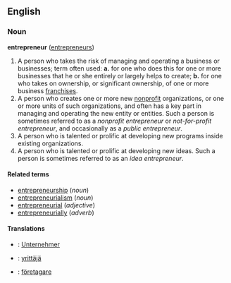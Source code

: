 ==English==
===Noun===
'''entrepreneur''' ([[entrepreneurs]])

# A person who takes the risk of managing and operating a business or businesses; term often used: '''a.''' for one who does this for one or more businesses that he or she entirely or largely helps to create; '''b.''' for one who takes on ownership, or significant ownership, of one or more business [[franchise]]s.
# A person who creates one or more new [[nonprofit]] organizations, or one or more units of such organizations, and often has a key part in managing and operating the new entity or entities.  Such a person is sometimes referred to as a ''nonprofit entrepreneur'' or ''not-for-profit entrepreneur'', and occasionally as a ''public entrepreneur''.
# A person who is talented or prolific at developing new programs inside existing organizations.
# A person who is talented or prolific at developing new ideas.  Such a person is sometimes referred to as an ''idea entrepreneur''.

====Related terms====
* [[entrepreneurship]] (''noun'')
* [[entrepreneurialism]] (''noun'')
* [[entrepreneurial]] (''adjective'')
* [[entrepreneurially]] (''adverb'')

====Translations====
*{{de}}: [[Unternehmer]]
*{{fi}}: [[yrittäjä]]
*{{sv}}: [[företagare]]